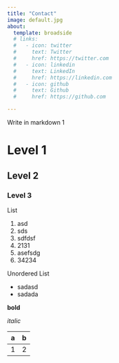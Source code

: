 ```yaml
---
title: "Contact"
image: default.jpg
about:
  template: broadside
  # links:
  #   - icon: twitter
  #     text: Twitter
  #     href: https://twitter.com
  #   - icon: linkedin
  #     text: LinkedIn
  #     href: https://linkedin.com
  #   - icon: github
  #     text: Github
  #     href: https://github.com

---
```


Write in markdown 1

# Level 1
## Level 2
### Level 3

List

1. asd
2. sds
3. sdfdsf
4. 2131
4. asefsdg
5. 34234

Unordered List

- sadasd
- sadada

**bold**

_italic_

|a|b|
|---|---|
|1|2|

